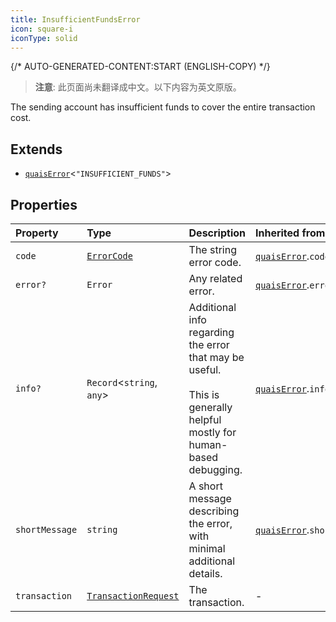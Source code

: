 ```yaml
---
title: InsufficientFundsError
icon: square-i
iconType: solid
---
```


{/* AUTO-GENERATED-CONTENT:START (ENGLISH-COPY) */}

> **注意**: 此页面尚未翻译成中文。以下内容为英文原版。

The sending account has insufficient funds to cover the entire transaction cost.

## Extends

- [`quaisError`](/cn/sdk/content/interfaces/quaisError)\<`"INSUFFICIENT_FUNDS"`\>

## Properties

| Property | Type | Description | Inherited from |
| :------ | :------ | :------ | :------ |
| `code` | [`ErrorCode`](/cn/sdk/content/type-aliases/ErrorCode) | The string error code. | [`quaisError`](/cn/sdk/content/interfaces/quaisError).`code` |
| `error?` | `Error` | Any related error. | [`quaisError`](/cn/sdk/content/interfaces/quaisError).`error` |
| `info?` | `Record`\<`string`, `any`\> | Additional info regarding the error that may be useful.<br /><br />This is generally helpful mostly for human-based debugging. | [`quaisError`](/cn/sdk/content/interfaces/quaisError).`info` |
| `shortMessage` | `string` | A short message describing the error, with minimal additional details. | [`quaisError`](/cn/sdk/content/interfaces/quaisError).`shortMessage` |
| `transaction` | [`TransactionRequest`](/cn/sdk/content/type-aliases/TransactionRequest) | The transaction. | - |
